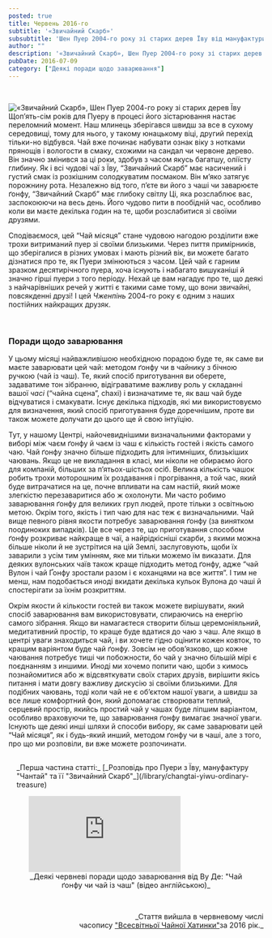 ```yaml
---
posted: true
title: Червень 2016-го
subtitle: '«Звичайний Скарб»'
subsubtitle: 'Шен Пуер 2004-го року зі старих дерев Їву від мануфактури "Чантай"'
author: ""
description: '«Звичайний Скарб», Шен Пуер 2004-го року зі старих дерев Їву від мануфактури "Чантай"'
pubDate: 2016-07-09
category: ["Деякі поради щодо заварювання"]
---
```



<p>&nbsp;</p>
<Image src={Image1}  class="float-right" alt="«Звичайний Скарб», Шен Пуер 2004-го року зі старих дерев Їву" /> Щоп’ять-сім років для Пуеру в процесі його зістарювання настає переломний момент. Наш млинець зберігався швидш за все в сухому середовищі, тому для нього, у такому юнацькому віці, другий перехід тільки-но відбувся. Чай вже починає набувати ознак віку з нотками прянощів і вологости в смаку, схожими на сандал чи червоне дерево. Він значно змінився за ці роки, здобув з часом якусь багатшу, оліїсту глибину. Як і всі чудові чаї з Їву, “Звичайний Скарб” має насичений і густий смак із розкішним солодкуватим посмаком. Він м’яко затягує порожнину рота. Незалежно від того, п’єте ви його з чаші чи заварюєте ґонфу, “Звичайний Скарб” має глибоку світлу Ці, яка розслаблює вас, заспокоюючи на весь день. Його чудово пити в пообідній час, особливо коли ви маєте декілька годин на те, щоби розслабитися зі своїми друзями.

Сподіваємося, цей “Чай місяця” стане чудовою нагодою розділити вже трохи витриманий пуер зі своїми близькими. Через пиття примірників, що зберігалися в різних умовах і мають різний вік, ви можете багато дізнатися про те, як Пуери змінюються з часом. Цей чай є гарним зразком десятирічного пуера, хоча існують і набагато вишуканіші й значно гірші пуери з того періоду. Нехай це вам нагадує про те, що деякі з найчарівніших речей у житті є такими саме тому, що вони звичайні, повсякденні друзі! І цей _Чженпінь_ 2004-го року є одним з наших постійних найкращих друзяк.

<p>&nbsp;</p>

### Поради щодо заварювання

У цьому місяці найважливішою необхідною порадою буде те, як саме ви маєте заварювати цей чай: методом ґонфу чи в чайнику з бічною ручкою (чай із чаш). Те, який спосіб приготування ви оберете, задаватиме тон зібранню, відіграватиме важливу роль у складанні вашої _часі_ (“чайна сцена”, chaxi) і визначатиме те, як ваш чай буде відчуватися і смакувати. Існує декілька підходів, які ми використовуємо для визначення, який спосіб приготування буде доречнішим, проте ви також можете долучати до цього ще й свою інтуїцію.

Тут, у нашому Центрі, найочевиднішими визначальними факторами у виборі між чаєм ґонфу й чаєм із чаш є кількість гостей і якість самого чаю. Чай ґонфу значно більше підходить для інтимніших, близькіших чаювань. Якщо це не викладання в класі, ми ніколи не обираємо його для компаній, більших за п’ятьох-шістьох осіб. Велика кількість чашок робить трохи моторошним їх роздавання і прогрівання, а той час, який буде витрачатися на це, почне впливати на сам настій, який може злегкістю перезаваритися або ж охолонути. Ми часто робимо заварювання ґонфу для великих груп людей, проте тільки з освітньою метою. Окрім того, якість і тип чаю для нас теж є визначальними. Чай вище певного рівня якости потребує заварювання ґонфу (за винятком поодиноких випадків). Це все через те, що приготування способом ґонфу розкриває найкраще в чаї, а найрідкісніші скарби, з якими можна більше ніколи й не зустрітися на цій Землі, заслуговують, щоби їх заварили з усім тим умінням, яке ми тільки можемо їм виказати. Для деяких вулонських чаїв також краще підходить метод ґонфу, адже “чай Вулон і чай Ґонфу зростали разом і є коханцями на все життя”. І тим не менш, нам подобається иноді вкидати декілька кульок Вулона до чаші й спостерігати за їхнім розкриттям.

Окрім якости й кількости гостей ви також можете вирішувати, який спосіб заварювання вам використовувати, спираючись на енергію самого зібрання. Якщо ви намагаєтеся створити більш церемоніяльний, медитативний простір, то краще буде вдатися до чаю з чаш. Але якщо в центрі уваги знаходиться чай, і ви хочете гідно оцінити кожен ковток, то кращим варіянтом буде чай ґонфу. Зовсім не обов’язково, що кожне чаювання потребує тиші чи побожности, бо чай у значно більшій мірі є поєднанням з иншими. Иноді ми хочемо попити чаю, щоби з кимось познайомитися або ж відсвяткувати своїх старих друзів, вирішити якісь питання і мати довгу важливу дискусію зі своїми близькими. Для подібних чаювань, тоді коли чай не є об’єктом нашої уваги, а швидш за все лише комфортний фон, який допомагає створювати теплий, серцевий простір, якийсь простий чай у чашах буде ліпшим варіантом, особливо враховуючи те, що заварювання ґонфу вимагає значної уваги. Існують ще деякі инші шляхи й способи вибору, як саме заварювати цей “Чай місяця”, як і будь-який инший, методом ґонфу чи в чаші, але з того, про що ми розповіли, ви вже можете розпочинати.

<section style="padding: 1rem 0 0 1rem;">
    _Перша частина статті:_ [_Розповідь про Пуери з Їву, мануфактуру "Чантай" та її "Звичайний Скарб"_](/library/changtai-yiwu-ordinary-treasure)
</section>
    <figure>
        <iframe class="align-center" src="https://www.youtube.com/embed/5oTEy20JpyM?si=RvP3-103TBXSw25b" title="YouTube video player" frameborder="0" allow="accelerometer; autoplay; clipboard-write; encrypted-media; gyroscope; picture-in-picture; web-share" referrerpolicy="strict-origin-when-cross-origin" allowfullscreen></iframe>
        <figcaption style="font-size: 0.9rem; text-align: center;">
            _Деякі червневі поради щодо заварювання від Ву Де: "Чай ґонфу чи чай із чаш" (відео англійською)_
        </figcaption>
    </figure>

<p>&nbsp;</p>
<p align="right" style="font-size: 0.9rem;">_Стаття вийшла в червневому числі<br />часопису <a title="globalteahut.org" href="http://www.globalteahut.org/" target="blank" rel="noopener">"Всесвітньої Чайної Хатинки"</a>за 2016 рік._</p>